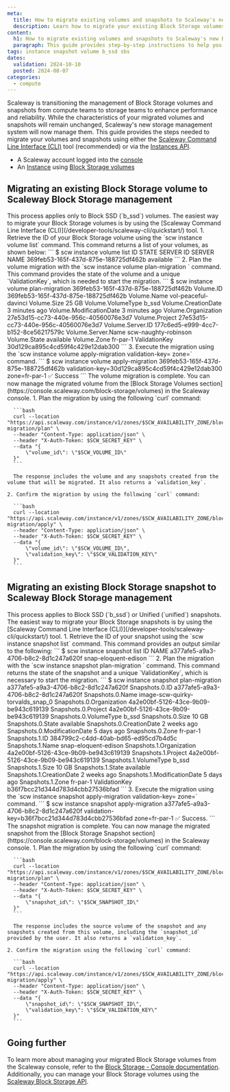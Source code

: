 ```yaml
---
meta:
  title: How to migrate existing volumes and snapshots to Scaleway's new Block Storage management
  description: Learn how to migrate your existing Block Storage volumes and snapshots to Scaleway's Block Storage management.
content:
  h1: How to migrate existing volumes and snapshots to Scaleway's new Block Storage management
  paragraph: This guide provides step-by-step instructions to help you migrate your existing Block Storage volumes and snapshots to Scaleway's new Block Storage management system.
tags: instance snapshot volume b_ssd sbs
dates:
  validation: 2024-10-10
  posted: 2024-08-07
categories:
  - compute
---
```


Scaleway is transitioning the management of Block Storage volumes and snapshots from compute teams to storage teams to enhance performance and reliability.
While the characteristics of your migrated volumes and snapshots will remain unchanged, Scaleway's new storage management system will now manage them.
This guide provides the steps needed to migrate your volumes and snapshots using either the [Scaleway Command Line Interface (CLI)](/developer-tools/scaleway-cli/quickstart/) tool (recommended) or via the [Instances API](https://www.scaleway.com/en/developers/api/instance/#path-volumes-migrate-a-volume-andor-snapshots-to-sbs-scaleway-block-storage).

<Macro id="requirements" />

- A Scaleway account logged into the [console](https://console.scaleway.com)
- An [Instance](/compute/instances/how-to/create-an-instance/) using [Block Storage volumes](/storage/block/how-to/create-a-volume/)

## Migrating an existing Block Storage volume to Scaleway Block Storage management

<Message type="important">
    This process applies only to Block SSD (`b_ssd`) volumes.
</Message>

<Tabs>
  <TabsTab label="CLI">
    <Message type="tip">
      The easiest way to migrate your Block Storage volumes is by using the [Scaleway Command Line Interface (CLI)](/developer-tools/scaleway-cli/quickstart/) tool.
    </Message>
    1. Retrieve the ID of your Block Storage volume using the `scw instance volume list` command. This command returns a list of your volumes, as shown below:
        ```
        $ scw instance volume list
          ID                                    STATE      SERVER ID  SERVER NAME
          369feb53-165f-437d-875e-188725df462b  available
        ```
    2. Plan the volume migration with the `scw instance volume plan-migration <VOLUME_ID>` command. This command provides the state of the volume and a unique `ValidationKey`, which is needed to start the migration.
        ```
        $ scw instance volume plan-migration 369feb53-165f-437d-875e-188725df462b
          Volume.ID                369feb53-165f-437d-875e-188725df462b
          Volume.Name              vol-peaceful-davinci
          Volume.Size              25 GB
          Volume.VolumeType        b_ssd
          Volume.CreationDate      3 minutes ago
          Volume.ModificationDate  3 minutes ago
          Volume.Organization      27e53d15-cc73-440e-956c-40560076e3d7
          Volume.Project           27e53d15-cc73-440e-956c-40560076e3d7
          Volume.Server.ID         177c6ed5-e999-4cc7-b152-8ce56217579c
          Volume.Server.Name       scw-naughty-robinson
          Volume.State             available
          Volume.Zone              fr-par-1
          ValidationKey            30d129ca895c4cd59f4c429e12dab300
        ```
    3. Execute the migration using the `scw instance volume apply-migration <VOLUME_ID> validation-key=<VALIDATION_KEY> zone=<VOLUME_ZONE>` command.
        ```
        $ scw instance volume apply-migration 369feb53-165f-437d-875e-188725df462b validation-key=30d129ca895c4cd59f4c429e12dab300 zone=fr-par-1
          ✅ Success
        ```
    The volume migration is complete. You can now manage the migrated volume from the [Block Storage Volumes section](https://console.scaleway.com/block-storage/volumes) in the Scaleway console.

  </TabsTab>
  <TabsTab label="API">
    1. Plan the migration by using the following `curl` command:

      ```bash
      curl --location "https://api.scaleway.com/instance/v1/zones/$SCW_AVAILABILITY_ZONE/block-migration/plan" \
      --header "Content-Type: application/json" \
      --header "X-Auth-Token: $SCW_SECRET_KEY" \
      --data "{
          \"volume_id\": \"$SCW_VOLUME_ID\"
      }"
      ```

      The response includes the volume and any snapshots created from the volume that will be migrated. It also returns a `validation_key`.

    2. Confirm the migration by using the following `curl` command:

      ```bash
      curl --location "https://api.scaleway.com/instance/v1/zones/$SCW_AVAILABILITY_ZONE/block-migration/apply" \
      --header "Content-Type: application/json" \
      --header "X-Auth-Token: $SCW_SECRET_KEY" \
      --data "{
          \"volume_id\": \"$SCW_VOLUME_ID\",
          \"validation_key\": \"$SCW_VALIDATION_KEY\"
      }"
      ```
  </TabsTab>
</Tabs>

## Migrating an existing Block Storage snapshot to Scaleway Block Storage management

<Message type="important">
    This process applies to Block SSD (`b_ssd`) or Unified (`unified`) snapshots.
</Message>

<Tabs>
  <TabsTab label="CLI">
    <Message type="tip">
      The easiest way to migrate your Block Storage snapshots is by using the [Scaleway Command Line Interface (CLI)](/developer-tools/scaleway-cli/quickstart/) tool.
    </Message>
    1. Retrieve the ID of your snapshot using the `scw instance snapshot list` command. This command provides an output similar to the following:
        ```
        $ scw instance snapshot list
          ID                                    NAME
          a377afe5-a9a3-4706-b8c2-8d1c247a620f  snap-eloquent-edison
        ```
    2. Plan the migration with the `scw instance snapshot plan-migration <SNAPSHOT_ID>` command. This command returns the state of the snapshot and a unique `ValidationKey`, which is necessary to start the migration.
        ```
        $ scw instance snapshot plan-migration a377afe5-a9a3-4706-b8c2-8d1c247a620f
          Snapshots.0.ID                a377afe5-a9a3-4706-b8c2-8d1c247a620f
          Snapshots.0.Name              image-scw-quirky-torvalds_snap_0
          Snapshots.0.Organization      4a2e00bf-5126-43ce-9b09-be943c619139
          Snapshots.0.Project           4a2e00bf-5126-43ce-9b09-be943c619139
          Snapshots.0.VolumeType        b_ssd
          Snapshots.0.Size              10 GB
          Snapshots.0.State             available
          Snapshots.0.CreationDate      2 weeks ago
          Snapshots.0.ModificationDate  5 days ago
          Snapshots.0.Zone              fr-par-1
          Snapshots.1.ID                384799c2-c4dd-40ab-bd65-ed95cd7b4d5c
          Snapshots.1.Name              snap-eloquent-edison
          Snapshots.1.Organization      4a2e00bf-5126-43ce-9b09-be943c619139
          Snapshots.1.Project           4a2e00bf-5126-43ce-9b09-be943c619139
          Snapshots.1.VolumeType        b_ssd
          Snapshots.1.Size              10 GB
          Snapshots.1.State             available
          Snapshots.1.CreationDate      2 weeks ago
          Snapshots.1.ModificationDate  5 days ago
          Snapshots.1.Zone              fr-par-1
          ValidationKey                 b36f7bcc21d344d783d4cbb27536bfad
        ```
    3. Execute the migration using the `scw instance snapshot apply-migration <SNAPSHOT_ID> validation-key=<VALIDATION_KEY> zone=<SNAPSHOT_ZONE>` command.
        ```
        $ scw instance snapshot apply-migration a377afe5-a9a3-4706-b8c2-8d1c247a620f validation-key=b36f7bcc21d344d783d4cbb27536bfad zone=fr-par-1
          ✅ Success.
        ```
    The snapshot migration is complete. You can now manage the migrated snapshot from the [Block Storage Snapshot section](https://console.scaleway.com/block-storage/volumes) in the Scaleway console.
  </TabsTab>
  <TabsTab label="API">
    1. Plan the migration by using the following `curl` command:

      ```bash
      curl --location "https://api.scaleway.com/instance/v1/zones/$SCW_AVAILABILITY_ZONE/block-migration/plan" \
      --header "Content-Type: application/json" \
      --header "X-Auth-Token: $SCW_SECRET_KEY" \
      --data "{
          \"snapshot_id\": \"$SCW_SNAPSHOT_ID\"
      }"
      ```

      The response includes the source volume of the snapshot and any snapshots created from this volume, including the `snapshot_id` provided by the user. It also returns a `validation_key`.

    2. Confirm the migration using the following `curl` command:

      ```bash
      curl --location "https://api.scaleway.com/instance/v1/zones/$SCW_AVAILABILITY_ZONE/block-migration/apply" \
      --header "Content-Type: application/json" \
      --header "X-Auth-Token: $SCW_SECRET_KEY" \
      --data "{
          \"snapshot_id\": \"$SCW_SNAPSHOT_ID\",
          \"validation_key\": \"$SCW_VALIDATION_KEY\"
      }"
      ```
  </TabsTab>
</Tabs>

## Going further

To learn more about managing your migrated Block Storage volumes from the Scaleway console, refer to the [Block Storage - Console documentation](/storage/block/quickstart/). Additionally, you can manage your Block Storage volumes using the [Scaleway Block Storage API](https://www.scaleway.com/en/developers/api/block/).
